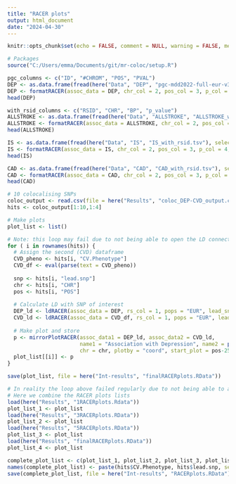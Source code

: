 ---
title: "RACER plots"
output: html_document
date: "2024-04-30"
---

```{r setup, include=FALSE}
knitr::opts_chunk$set(echo = FALSE, comment = NULL, warning = FALSE, message = FALSE)

# Packages
source("C:/Users/emma/Documents/git/mr-coloc/setup.R")
```


```{r eval = FALSE}
pgc_columns <- c("ID", "#CHROM", "POS", "PVAL")
DEP <- as.data.frame(fread(here("Data", "DEP", "pgc-mdd2022-full-eur-v3.49.24.11.pgc"), select = pgc_columns))
DEP <- formatRACER(assoc_data = DEP, chr_col = 2, pos_col = 3, p_col = 4, rs_col = 1)
head(DEP)

with_rsid_columns <- c("RSID", "CHR", "BP", "p_value")
ALLSTROKE <- as.data.frame(fread(here("Data", "ALLSTROKE", "ALLSTROKE_with_rsid.tsv"), select = with_rsid_columns))
ALLSTROKE <- formatRACER(assoc_data = ALLSTROKE, chr_col = 2, pos_col = 3, p_col = 4, rs_col = 1)
head(ALLSTROKE)

IS <- as.data.frame(fread(here("Data", "IS", "IS_with_rsid.tsv"), select = with_rsid_columns))
IS <- formatRACER(assoc_data = IS, chr_col = 2, pos_col = 3, p_col = 4, rs_col = 1)
head(IS)

CAD <- as.data.frame(fread(here("Data", "CAD", "CAD_with_rsid.tsv"), select = with_rsid_columns))
CAD <- formatRACER(assoc_data = CAD, chr_col = 2, pos_col = 3, p_col = 4, rs_col = 1)
head(CAD)
```



```{r}
# 10 colocalising SNPs
coloc_output <- read.csv(file = here("Results", "coloc_DEP-CVD_output.csv"))
hits <- coloc_output[1:10,1:4]

# Make plots
plot_list <- list()

# Note: this loop may fail due to not being able to open the LD connection
for ( i in rownames(hits)) {
  # Assign the second (CVD) dataframe
  CVD_pheno <- hits[i, "CV.Phenotype"]
  CVD_df <- eval(parse(text = CVD_pheno))
  
  snp <- hits[i, "lead.snp"]
  chr <- hits[i, "CHR"]
  pos <- hits[i, "POS"]
  
  # Calculate LD with SNP of interest
  DEP_ld <- ldRACER(assoc_data = DEP, rs_col = 1, pops = "EUR", lead_snp = snp)
  CVD_ld <- ldRACER(assoc_data = CVD_df, rs_col = 1, pops = "EUR", lead_snp = snp)
  
  # Make plot and store
  p <- mirrorPlotRACER(assoc_data1 = DEP_ld, assoc_data2 = CVD_ld,
                       name1 = "Association with Depression", name2 = paste0("Association with ", CVD_pheno), 
                       chr = chr, plotby = "coord", start_plot = pos-250000, end_plot = pos+250000)
  plot_list[[i]] <- p
}

save(plot_list, file = here("Int-results", "finalRACERplots.RData"))
```


```{r}
# In reality the loop above failed regularly due to not being able to access the LD server, so separate lists were saved
# Here we combine the RACER plots lists
load(here("Results", "1RACERplots.Rdata"))
plot_list_1 <- plot_list
load(here("Results", "3RACERplots.RData"))
plot_list_2 <- plot_list
load(here("Results", "5RACERplots.RData"))
plot_list_3 <- plot_list
load(here("Results", "finalRACERplots.RData"))
plot_list_4 <- plot_list

complete_plot_list <- c(plot_list_1, plot_list_2, plot_list_3, plot_list_4)
names(complete_plot_list) <- paste(hits$CV.Phenotype, hits$lead.snp, sep = "_")
save(complete_plot_list, file = here("Int-results", "RACERplots.RData"))
```
